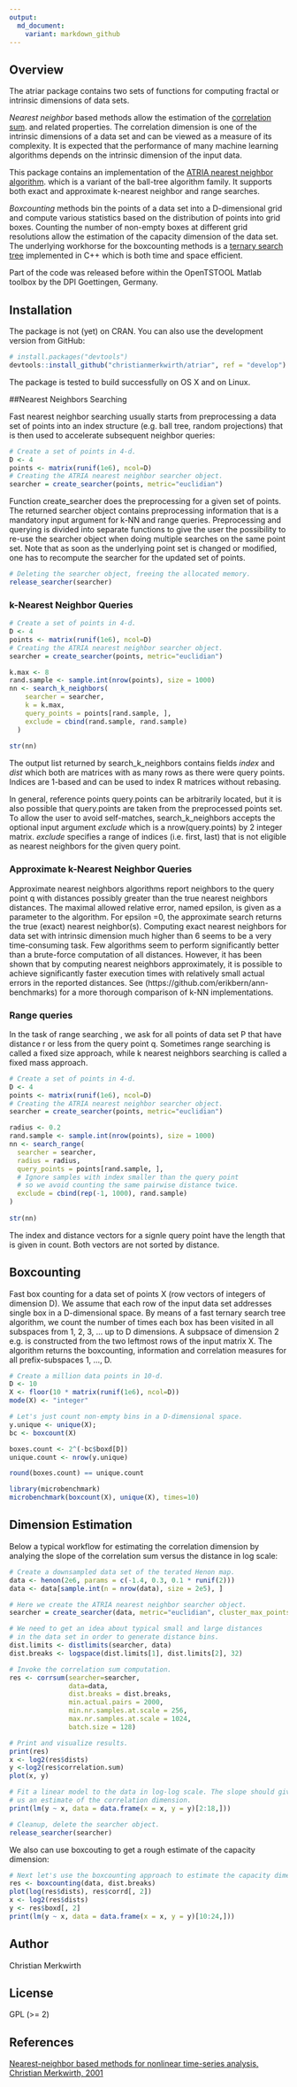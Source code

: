 ```yaml
---
output:
  md_document:
    variant: markdown_github
---
```


<!-- README.md is generated from README.Rmd. Please edit that file -->

## Overview

The atriar package contains two sets of functions for computing fractal or intrinsic dimensions of data sets.

*Nearest neighbor* based methods allow the estimation of the [correlation sum](https://en.wikipedia.org/wiki/Correlation_integral). and related properties. The correlation dimension is one of the intrinsic dimensions of a data set and can be viewed as a measure of its complexity. It is expected that the performance of many machine learning algorithms depends on the intrinsic dimension of the input data. 

This package contains an implementation of the [ATRIA nearest neighbor algorithm](https://www.researchgate.net/publication/12238515_Fast_nearest-neighbor_searching_for_nonlinear_signal_processing). which is a variant of the ball-tree algorithm family. It supports both exact and approximate k-nearest neighbor and range searches.

*Boxcounting* methods bin the points of a data set into a D-dimensional grid and compute various statistics
based on the distribution of points into grid boxes. Counting the number of non-empty boxes at different
grid resolutions allow the estimation of the capacity dimension of the data set. The underlying workhorse for
the boxcounting methods is a [ternary search tree](https://en.wikipedia.org/wiki/Ternary_search_tree) implemented in C++ which is both time and space efficient.

Part of the code was released before within the OpenTSTOOL Matlab toolbox by the DPI Goettingen, Germany.

## Installation

The package is not (yet) on CRAN. You can also use the development version from GitHub:

``` r
# install.packages("devtools")
devtools::install_github("christianmerkwirth/atriar", ref = "develop")
```

The package is tested to build successfully on OS X and on Linux.

##Nearest Neighbors Searching

Fast nearest neighbor searching usually starts from preprocessing a data set of points into an
index structure (e.g. ball tree, random projections) that is then used to accelerate subsequent
neighbor queries:

``` r
# Create a set of points in 4-d.
D <- 4
points <- matrix(runif(1e6), ncol=D)
# Creating the ATRIA nearest neighbor searcher object.
searcher = create_searcher(points, metric="euclidian")
```

Function create_searcher does the preprocessing for a given set of points. The returned searcher object contains preprocessing information that is a mandatory input argument for k-NN and range queries. Preprocessing and querying is divided into separate functions to give the user the possibility to re-use the searcher object when doing multiple searches on the same point set. Note that as soon as the underlying point set is changed or modified, one has to recompute the searcher for the updated set of points.

``` r
# Deleting the searcher object, freeing the allocated memory.
release_searcher(searcher)
```

### k-Nearest Neighbor Queries

``` r
# Create a set of points in 4-d.
D <- 4
points <- matrix(runif(1e6), ncol=D)
# Creating the ATRIA nearest neighbor searcher object.
searcher = create_searcher(points, metric="euclidian")

k.max <- 8
rand.sample <- sample.int(nrow(points), size = 1000)
nn <- search_k_neighbors(
    searcher = searcher,
    k = k.max,
    query_points = points[rand.sample, ],
    exclude = cbind(rand.sample, rand.sample)
  )
  
str(nn)
```

The output list returned by search_k_neighbors contains fields *index* and *dist* which both are matrices
with as many rows as there were query points. Indices are 1-based and can be used to index R matrices without
rebasing.

In general, reference points query.points can be arbitrarily located, but it is also possible that query.points
are taken from the preprocessed points set. To allow the user to avoid self-matches, search_k_neighbors accepts the optional input argument *exclude* which is a nrow(query.points) by 2 integer matrix. *exclude* specifies a range of indices (i.e. first, last) that is not eligible as nearest neighbors for the given query point.

### Approximate k-Nearest Neighbor Queries

Approximate nearest neighbors algorithms report neighbors to the query point q with distances possibly greater than the true nearest neighbors distances. The maximal allowed relative error, named epsilon, is given as a parameter to the algorithm. For epsilon =0, the approximate search returns the true (exact) nearest neighbor(s). Computing exact nearest neighbors for data set with intrinsic dimension much higher than 6 seems to be a very time-consuming task. Few algorithms seem to perform significantly better than a brute-force computation of all distances. However, it has been shown that by computing nearest neighbors approximately, it is possible to achieve significantly faster execution times with relatively small actual errors in the reported distances. See (https://github.com/erikbern/ann-benchmarks) for a more thorough comparison of k-NN implementations.


### Range queries

In the task of range searching , we ask for all points of data set P that have distance r or less from the query point q. Sometimes range searching is called a fixed size approach, while k nearest neighbors searching is called a fixed mass approach.


``` r
# Create a set of points in 4-d.
D <- 4
points <- matrix(runif(1e6), ncol=D)
# Creating the ATRIA nearest neighbor searcher object.
searcher = create_searcher(points, metric="euclidian")

radius <- 0.2
rand.sample <- sample.int(nrow(points), size = 1000)
nn <- search_range(
  searcher = searcher,
  radius = radius,
  query_points = points[rand.sample, ],
  # Ignore samples with index smaller than the query point
  # so we avoid counting the same pairwise distance twice.
  exclude = cbind(rep(-1, 1000), rand.sample)
)
  
str(nn)
```






The index and distance vectors for a signle query point have the length that is given in count. Both vectors are not sorted by distance.

## Boxcounting

Fast box counting for a data set of points X (row vectors of integers of
dimension D). We assume that each row of the input data set addresses single
box in a D-dimensional space. By means of a fast ternary search tree
algorithm, we count the number of times each box has been visited in all
subspaces from 1, 2, 3, ... up to D dimensions. A subpsace of dimension 2 e.g.
is constructed from the two leftmost rows of the input matrix X. The
algorithm returns the boxcounting, information and correlation
measures for all prefix-subspaces 1, ..., D.

``` r
# Create a million data points in 10-d.
D <- 10
X <- floor(10 * matrix(runif(1e6), ncol=D))
mode(X) <- "integer"

# Let's just count non-empty bins in a D-dimensional space.
y.unique <- unique(X);
bc <- boxcount(X)

boxes.count <- 2^(-bc$boxd[D])
unique.count <- nrow(y.unique)

round(boxes.count) == unique.count

library(microbenchmark)
microbenchmark(boxcount(X), unique(X), times=10)
```

## Dimension Estimation

Below a typical workflow for estimating the correlation dimension by analying the slope of the
correlation sum versus the distance in log scale:

``` r
# Create a downsampled data set of the terated Henon map.
data <- henon(2e6, params = c(-1.4, 0.3, 0.1 * runif(2)))
data <- data[sample.int(n = nrow(data), size = 2e5), ]

# Here we create the ATRIA nearest neighbor searcher object.
searcher = create_searcher(data, metric="euclidian", cluster_max_points = 64)

# We need to get an idea about typical small and large distances
# in the data set in order to generate distance bins.
dist.limits <- distlimits(searcher, data)
dist.breaks <- logspace(dist.limits[1], dist.limits[2], 32)

# Invoke the correlation sum computation.
res <- corrsum(searcher=searcher,
               data=data,
               dist.breaks = dist.breaks,
               min.actual.pairs = 2000,
               min.nr.samples.at.scale = 256,
               max.nr.samples.at.scale = 1024,
               batch.size = 128)

# Print and visualize results.
print(res)
x <- log2(res$dists)
y <-log2(res$correlation.sum)
plot(x, y)

# Fit a linear model to the data in log-log scale. The slope should give
# us an estimate of the correlation dimension.
print(lm(y ~ x, data = data.frame(x = x, y = y)[2:18,]))

# Cleanup, delete the searcher object.
release_searcher(searcher)
```

We also can use boxcouting to get a rough estimate of the capacity dimension:

``` r
# Next let's use the boxcounting approach to estimate the capacity dimension.
res <- boxcounting(data, dist.breaks)
plot(log(res$dists), res$corrd[, 2])
x <- log2(res$dists)
y <- res$boxd[, 2]
print(lm(y ~ x, data = data.frame(x = x, y = y)[10:24,]))
```

## Author

Christian Merkwirth

## License

GPL (>= 2)

## References

[Nearest-neighbor based methods for nonlinear time-series analysis, Christian Merkwirth, 2001](http://hdl.handle.net/11858/00-1735-0000-0006-B40F-A)
